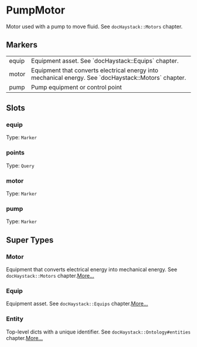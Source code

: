 # PumpMotor
Motor used with a pump to move fluid.
See `docHaystack::Motors` chapter.
## Markers
<table>
<tbody>
<tr>
<td className='p-2 align-top'><span className='bg-sky-200 rounded-md px-3 py-1 text-sky-700 block font-semibold text-center text-sm'>equip </span></td>
<td className='p-2 align-top'>Equipment asset. See `docHaystack::Equips` chapter.</td>
</tr>
<tr>
<td className='p-2 align-top'><span className='bg-sky-200 rounded-md px-3 py-1 text-sky-700 block font-semibold text-center text-sm'>motor </span></td>
<td className='p-2 align-top'>Equipment that converts electrical energy into mechanical energy. See `docHaystack::Motors` chapter.</td>
</tr>
<tr>
<td className='p-2 align-top'><span className='bg-sky-200 rounded-md px-3 py-1 text-sky-700 block font-semibold text-center text-sm'>pump </span></td>
<td className='p-2 align-top'>Pump equipment or control point</td>
</tr>
</tbody>
</table>

## Slots

### equip
Type: `Marker`

### points
Type: `Query`

### motor
Type: `Marker`

### pump
Type: `Marker`



## Super Types
### Motor
Equipment that converts electrical energy into mechanical energy.
See `docHaystack::Motors` chapter.[More...](./Motor)

### Equip
Equipment asset.
See `docHaystack::Equips` chapter.[More...](./Equip)

### Entity
Top-level dicts with a unique identifier.
See `docHaystack::Ontology#entities` chapter.[More...](./Entity)


